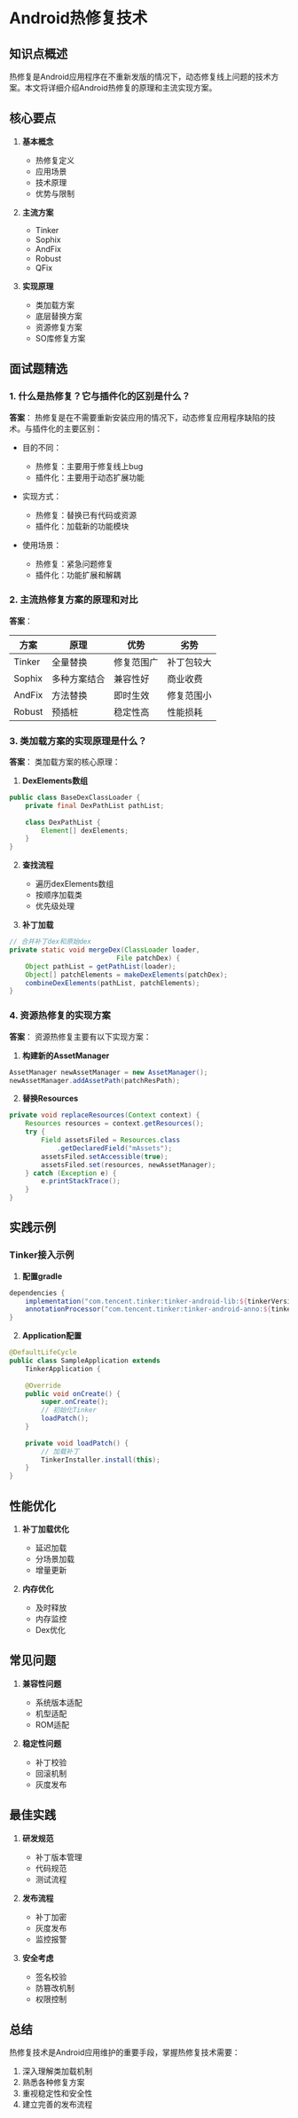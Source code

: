 # Android热修复技术

## 知识点概述

热修复是Android应用程序在不重新发版的情况下，动态修复线上问题的技术方案。本文将详细介绍Android热修复的原理和主流实现方案。

## 核心要点

1. **基本概念**
   - 热修复定义
   - 应用场景
   - 技术原理
   - 优势与限制

2. **主流方案**
   - Tinker
   - Sophix
   - AndFix
   - Robust
   - QFix

3. **实现原理**
   - 类加载方案
   - 底层替换方案
   - 资源修复方案
   - SO库修复方案

## 面试题精选

### 1. 什么是热修复？它与插件化的区别是什么？

**答案**：
热修复是在不需要重新安装应用的情况下，动态修复应用程序缺陷的技术。与插件化的主要区别：

- 目的不同：
  - 热修复：主要用于修复线上bug
  - 插件化：主要用于动态扩展功能

- 实现方式：
  - 热修复：替换已有代码或资源
  - 插件化：加载新的功能模块

- 使用场景：
  - 热修复：紧急问题修复
  - 插件化：功能扩展和解耦

### 2. 主流热修复方案的原理和对比

**答案**：

| 方案 | 原理 | 优势 | 劣势 |
|-----|------|------|------|
| Tinker | 全量替换 | 修复范围广 | 补丁包较大 |
| Sophix | 多种方案结合 | 兼容性好 | 商业收费 |
| AndFix | 方法替换 | 即时生效 | 修复范围小 |
| Robust | 预插桩 | 稳定性高 | 性能损耗 |

### 3. 类加载方案的实现原理是什么？

**答案**：
类加载方案的核心原理：

1. **DexElements数组**
```java
public class BaseDexClassLoader {
    private final DexPathList pathList;
    
    class DexPathList {
        Element[] dexElements;
    }
}
```

2. **查找流程**
   - 遍历dexElements数组
   - 按顺序加载类
   - 优先级处理

3. **补丁加载**
```java
// 合并补丁dex和原始dex
private static void mergeDex(ClassLoader loader, 
                           File patchDex) {
    Object pathList = getPathList(loader);
    Object[] patchElements = makeDexElements(patchDex);
    combineDexElements(pathList, patchElements);
}
```

### 4. 资源热修复的实现方案

**答案**：
资源热修复主要有以下实现方案：

1. **构建新的AssetManager**
```java
AssetManager newAssetManager = new AssetManager();
newAssetManager.addAssetPath(patchResPath);
```

2. **替换Resources**
```java
private void replaceResources(Context context) {
    Resources resources = context.getResources();
    try {
        Field assetsFiled = Resources.class
            .getDeclaredField("mAssets");
        assetsFiled.setAccessible(true);
        assetsFiled.set(resources, newAssetManager);
    } catch (Exception e) {
        e.printStackTrace();
    }
}
```

## 实践示例

### Tinker接入示例

1. **配置gradle**
```groovy
dependencies {
    implementation("com.tencent.tinker:tinker-android-lib:${tinkerVersion}")
    annotationProcessor("com.tencent.tinker:tinker-android-anno:${tinkerVersion}")
}
```

2. **Application配置**
```java
@DefaultLifeCycle
public class SampleApplication extends 
    TinkerApplication {
    
    @Override
    public void onCreate() {
        super.onCreate();
        // 初始化Tinker
        loadPatch();
    }
    
    private void loadPatch() {
        // 加载补丁
        TinkerInstaller.install(this);
    }
}
```

## 性能优化

1. **补丁加载优化**
   - 延迟加载
   - 分场景加载
   - 增量更新

2. **内存优化**
   - 及时释放
   - 内存监控
   - Dex优化

## 常见问题

1. **兼容性问题**
   - 系统版本适配
   - 机型适配
   - ROM适配

2. **稳定性问题**
   - 补丁校验
   - 回滚机制
   - 灰度发布

## 最佳实践

1. **研发规范**
   - 补丁版本管理
   - 代码规范
   - 测试流程

2. **发布流程**
   - 补丁加密
   - 灰度发布
   - 监控报警

3. **安全考虑**
   - 签名校验
   - 防篡改机制
   - 权限控制

## 总结

热修复技术是Android应用维护的重要手段，掌握热修复技术需要：

1. 深入理解类加载机制
2. 熟悉各种修复方案
3. 重视稳定性和安全性
4. 建立完善的发布流程
